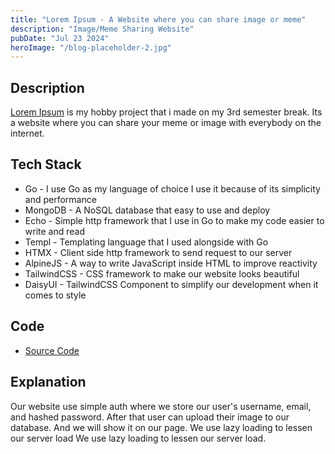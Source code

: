 ```yaml
---
title: "Lorem Ipsum - A Website where you can share image or meme"
description: "Image/Meme Sharing Website"
pubDate: "Jul 23 2024"
heroImage: "/blog-placeholder-2.jpg"
---
```


## Description

[Lorem Ipsum](https://lipsum.muhhae.online) is my hobby project that i made on my 3rd semester break.
Its a website where you can share your meme or image with everybody on the internet.

## Tech Stack

-   Go - I use Go as my language of choice I use it because of its simplicity and performance
-   MongoDB - A NoSQL database that easy to use and deploy
-   Echo - Simple http framework that I use in Go to make my code easier to write and read
-   Templ - Templating language that I used alongside with Go
-   HTMX - Client side http framework to send request to our server
-   AlpineJS - A way to write JavaScript inside HTML to improve reactivity
-   TailwindCSS - CSS framework to make our website looks beautiful
-   DaisyUI - TailwindCSS Component to simplify our development when it comes to style

## Code

-   [Source Code](https://github.com/muhhae/lorem-ipsum)

## Explanation

Our website use simple auth where we store our user's username, email, and hashed password.
After that user can upload their image to our database. And we will show it on our page.
We use lazy loading to lessen our server load We use lazy loading to lessen our server load.
